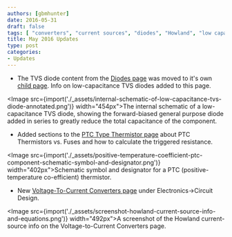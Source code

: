 ```yaml
---
authors: [gbmhunter]
date: 2016-05-31
draft: false
tags: [ "converters", "current sources", "diodes", "Howland", "low capacitance", "PTC", "resistances", "thermistors", "triggered resistances", "TVS", "voltage-to-current" ]
title: May 2016 Updates
type: post
categories:
- Updates
---
```



* The TVS diode content from the [Diodes page](/electronics/components/diodes) was moved to it's own [child page](/electronics/components/diodes/tvs-diodes). Info on low-capacitance TVS diodes added to this page.  


<Image src={import('./_assets/internal-schematic-of-low-capacitance-tvs-diode-annotated.png')} width="454px">The internal schematic of a low-capacitance TVS diode, showing the forward-biased general purpose diode added in series to greatly reduce the total capacitance of the component.</Image>  

* Added sections to the [PTC Type Thermistor page](/electronics/components/ptc-resettable-fuses/) about PTC Thermistors vs. Fuses and how to calculate the triggered resistance.


<Image src={import('./_assets/positive-temperature-coefficient-ptc-component-schematic-symbol-and-designator.png')} width="402px">Schematic symbol and designator for a PTC (positive-temperature co-efficient) thermistor.</Image>  

* New [Voltage-To-Current Converters page](/electronics/circuit-design/voltage-to-current-converters) under Electronics->Circuit Design.  


<Image src={import('./_assets/screenshot-howland-current-source-info-and-equations.png')} width="492px">A screenshot of the Howland current-source info on the Voltage-to-Current Converters page.</Image>
